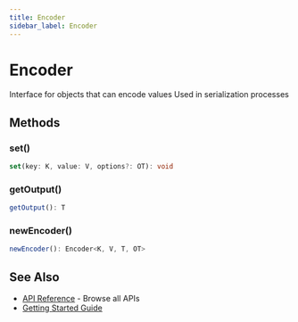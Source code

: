 ```yaml
---
title: Encoder
sidebar_label: Encoder
---
```



# Encoder

Interface for objects that can encode values
Used in serialization processes

## Methods

### set()

```typescript
set(key: K, value: V, options?: OT): void
```

### getOutput()

```typescript
getOutput(): T
```

### newEncoder()

```typescript
newEncoder(): Encoder<K, V, T, OT>
```

## See Also

- [API Reference](/api) - Browse all APIs
- [Getting Started Guide](/tutorial)

